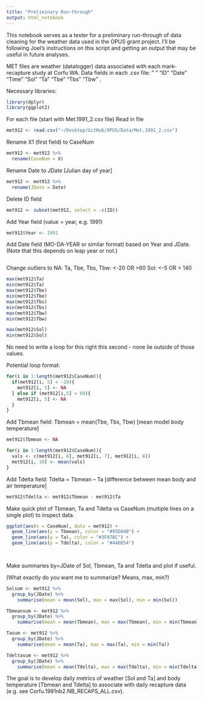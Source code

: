 ```yaml
---
title: "Preliminary Run-through"
output: html_notebook
---
```


This notebook serves as a tester for a preliminary run-through of data cleaning for the weather data used in the OPUS grant project. I'll be following Joel's instructions on this script and getting an output that may be useful in future analyses. 

MET files are weather (datalogger) data associated with each mark-recapture study at Corfu WA.
Data fields in each .csv file:
"    "  “ID” "Date"   "Time"    "Sol"  "Ta"   "Tbe" "Tbs" "Tbw" . 

Necessary libraries:

```r
library(dplyr)
library(ggplot2)
```

For each file (start with Met.1991_2.csv file)
Read in file

```r
met912 <- read.csv("~/Desktop/GitHub/OPUS/Data/Met.1991_2.csv")
```

Rename X1 (first field) to CaseNum

```r
met912 <- met912 %>%
  rename(CaseNum = X)
```

Rename Date to JDate  [Julian day of year]

```r
met912 <- met912 %>%
  rename(JDate = Date)
```

Delete ID field

```r
met912 <- subset(met912, select = -c(ID))
```

Add Year field (value = year, e.g. 1991)

```r
met912$Year <- 1991
```

Add Date field (MO-DA-YEAR or similar format) based on Year and JDate. (Note that this depends on leap year or not.)

```r

```

Change outliers to NA:
	Ta, Tbe, Tbs, Tbw: <-20 OR >60
	Sol:  <-5 OR > 140
	
```r
max(met912$Ta)
min(met912$Ta)
max(met912$Tbe)
min(met912$Tbe)
max(met912$Tbs)
min(met912$Tbs)
max(met912$Tbw)
min(met912$Tbw)

max(met912$Sol)
min(met912$Sol)

```
	
No need to write a loop for this right this second - none lie outside of those values. 

Potential loop format: 

```r
for(i in 1:length(met912$CaseNum)){
  if(met912[i, 5] < -20){
    met912[i, 5] <- NA
  } else if (met912[i,5] > 60){
    met912[i, 5] <- NA
  }
}
```

	
Add Tbmean field:  Tbmean = mean(Tbe, Tbs, Tbw)  [mean model body temperature]

```r
met912$Tbmean <- NA

for(i in 1:length(met912$CaseNum)){
  vals <- c(met912[i, 6], met912[i, 7], met912[i, 8])
  met912[i, 10] <- mean(vals)
}
```

Add Tdelta field: Tdelta = Tbmean – Ta  [difference between mean body and air temperature]

```r
met912$Tdelta <- met912$Tbmean - met912$Ta
```

Make quick plot of Tbmean, Ta and Tdelta vs CaseNum (multiple lines on a single plot) to inspect data.

```r
ggplot(aes(x = CaseNum), data = met912) +
  geom_line(aes(y = Tbmean), color = "#95D840") + 
  geom_line(aes(y = Ta), color = "#3F87BC") + 
  geom_line(aes(y = Tdelta), color = "#440D54")

            
```

Make summaries by=JDate of Sol, Tbmean, Ta and Tdelta and plot if useful.

(What exactly do you want me to summarize? Means, max, min?)

```r
Solsum <- met912 %>%
  group_by(JDate) %>%
    summarise(mean = mean(Sol), max = max(Sol), min = min(Sol))

Tbmeansum <- met912 %>%
  group_by(JDate) %>%
    summarise(mean = mean(Tbmean), max = max(Tbmean), min = min(Tbmean))

Tasum <- met912 %>%
  group_by(JDate) %>%
    summarise(mean = mean(Ta), max = max(Ta), min = min(Ta))

Tdeltasum <- met912 %>%
  group_by(JDate) %>%
    summarise(mean = mean(Tdelta), max = max(Tdelta), min = min(Tdelta))
```



The goal is to develop daily metrics of weather [Sol and Ta] and body temperature [Tbmean and Tdelta] to associate with daily recapture data (e.g. see Corfu.1991nb2.NB_RECAPS_ALL.csv).

